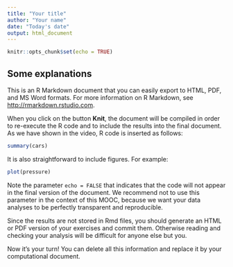 ```yaml
---
title: "Your title"
author: "Your name"
date: "Today's date"
output: html_document
---
```



```r
knitr::opts_chunk$set(echo = TRUE)
```

## Some explanations

This is an R Markdown document that you can easily export to HTML, PDF, and MS Word formats. For more information on R Markdown, see <http://rmarkdown.rstudio.com>.

When you click on the button **Knit**, the document will be compiled in order to re-execute the R code and to include the results into the final document. As we have shown in the video, R code is inserted as follows:

```r
summary(cars)
```

It is also straightforward to include figures. For example:

```r
plot(pressure)
```

Note the parameter `echo = FALSE` that indicates that the code will not appear in the final version of the document. We recommend not to use this parameter in the context of this MOOC, because we want your data analyses to be perfectly transparent and reproducible.

Since the results are not stored in Rmd files, you should generate an HTML or PDF version of your exercises and commit them. Otherwise reading and checking your analysis will be difficult for anyone else but you.

Now it's your turn! You can delete all this information and replace it by your computational document.

